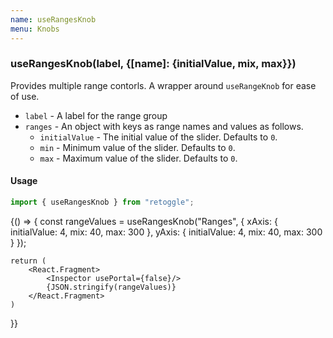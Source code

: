 ```yaml
---
name: useRangesKnob
menu: Knobs
---
```


### useRangesKnob(label, {[name]: {initialValue, mix, max}})

Provides multiple range contorls. A wrapper around `useRangeKnob` for ease of use.

- `label` - A label for the range group
- `ranges` - An object with keys as range names and values as follows.
  - `initialValue` - The initial value of the slider. Defaults to `0`.
  - `min` - Minimum value of the slider. Defaults to `0`.
  - `max` - Maximum value of the slider. Defaults to `0`.


#### Usage
```javascript
import { useRangesKnob } from "retoggle";
```
<Playground>
{() => {
   const rangeValues = useRangesKnob("Ranges", {
    xAxis: {
      initialValue: 4,
      mix: 40,
      max: 300
    },
    yAxis: {
      initialValue: 4,
      mix: 40,
      max: 300
    }
  });

    return (
        <React.Fragment>
            <Inspector usePortal={false}/>
            {JSON.stringify(rangeValues)}
        </React.Fragment>
    )
  }}
</Playground>
